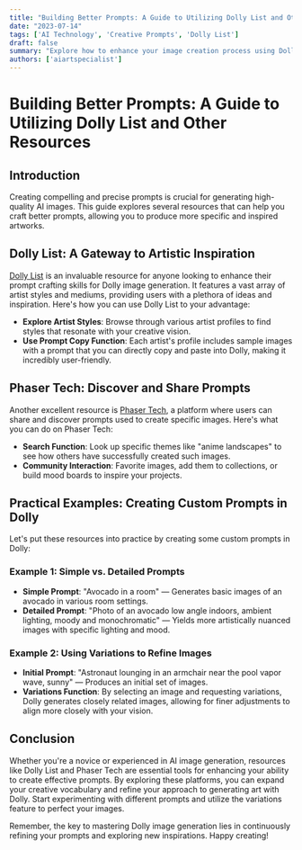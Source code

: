 ```yaml
---
title: "Building Better Prompts: A Guide to Utilizing Dolly List and Other Resources"
date: "2023-07-14"
tags: ['AI Technology', 'Creative Prompts', 'Dolly List']
draft: false
summary: "Explore how to enhance your image creation process using Dolly List and other resources to build effective prompts for Dolly image generation."
authors: ['aiartspecialist']
---
```


# Building Better Prompts: A Guide to Utilizing Dolly List and Other Resources

## Introduction

Creating compelling and precise prompts is crucial for generating high-quality AI images. This guide explores several resources that can help you craft better prompts, allowing you to produce more specific and inspired artworks.

## Dolly List: A Gateway to Artistic Inspiration

[Dolly List](https://dollylist.com) is an invaluable resource for anyone looking to enhance their prompt crafting skills for Dolly image generation. It features a vast array of artist styles and mediums, providing users with a plethora of ideas and inspiration. Here's how you can use Dolly List to your advantage:

- **Explore Artist Styles**: Browse through various artist profiles to find styles that resonate with your creative vision. 
- **Use Prompt Copy Function**: Each artist's profile includes sample images with a prompt that you can directly copy and paste into Dolly, making it incredibly user-friendly.

## Phaser Tech: Discover and Share Prompts

Another excellent resource is [Phaser Tech](https://phasertech.com), a platform where users can share and discover prompts used to create specific images. Here's what you can do on Phaser Tech:

- **Search Function**: Look up specific themes like "anime landscapes" to see how others have successfully created such images.
- **Community Interaction**: Favorite images, add them to collections, or build mood boards to inspire your projects.

## Practical Examples: Creating Custom Prompts in Dolly

Let's put these resources into practice by creating some custom prompts in Dolly:

### Example 1: Simple vs. Detailed Prompts

- **Simple Prompt**: "Avocado in a room" — Generates basic images of an avocado in various room settings.
- **Detailed Prompt**: "Photo of an avocado low angle indoors, ambient lighting, moody and monochromatic" — Yields more artistically nuanced images with specific lighting and mood.

### Example 2: Using Variations to Refine Images

- **Initial Prompt**: "Astronaut lounging in an armchair near the pool vapor wave, sunny" — Produces an initial set of images.
- **Variations Function**: By selecting an image and requesting variations, Dolly generates closely related images, allowing for finer adjustments to align more closely with your vision.

## Conclusion

Whether you're a novice or experienced in AI image generation, resources like Dolly List and Phaser Tech are essential tools for enhancing your ability to create effective prompts. By exploring these platforms, you can expand your creative vocabulary and refine your approach to generating art with Dolly. Start experimenting with different prompts and utilize the variations feature to perfect your images.

Remember, the key to mastering Dolly image generation lies in continuously refining your prompts and exploring new inspirations. Happy creating!

